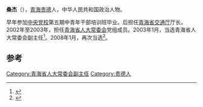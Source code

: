 '''桑杰'''（{{bd|1949年|8月||}}），[[青海|青海]][[贵德|贵德]]人，中华人民共和国政治人物。

早年参加[[中央党校|中央党校]]第五期中青年干部培训班毕业。后担任[[青海省交通厅|青海省交通厅]]厅长。2002年至2003年，担任[[青海省人大常委会|青海省人大常委会]]党组成员。2003年1月，当选青海省人大常委会副主任<ref>{{cite news|title=桑杰当选青海省人大常委会副主任|url=http://www.chinahighway.com/news/2003/33188.php|accessdate=2015-03-19|newspaper=中国交通报|archive-date=2015-04-02|archive-url=https://web.archive.org/web/20150402203618/http://www.chinahighway.com/news/2003/33188.php|dead-url=no}}</ref>。2008年1月，再次当选<ref>{{cite news|title=青海省人大常委会副主任桑杰接待来访群众|url=http://www.npc.gov.cn/npc/xinwen/dfrd/qinghai/2010-10/12/content_1598388.htm|accessdate=2015-03-19|newspaper=人民网|archive-url=https://web.archive.org/web/20150402112326/http://www.npc.gov.cn/npc/xinwen/dfrd/qinghai/2010-10/12/content_1598388.htm|archive-date=2015-04-02|dead-url=yes}}</ref>。

==参考==
{{reflist}}
{{中国政治人物小作品}}

[[Category:青海省人大常委会副主任|Category:青海省人大常委会副主任]]
[[Category:贵德人|Category:贵德人]]